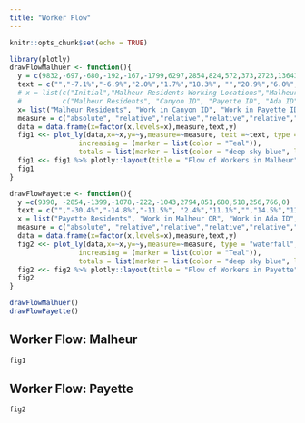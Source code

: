 ```yaml
---
title: "Worker Flow"
---
```

```r
knitr::opts_chunk$set(echo = TRUE)
```

```r
library(plotly)
drawFlowMalhuer <- function(){
  y = c(9832,-697,-680,-192,-167,-1799,6297,2854,824,572,373,2723,13643)
  text = c("","-7.1%","-6.9%","2.0%","1.7%","18.3%", "","20.9%","6.0%","4.2%","2.7%","20.0%","")
  # x = list(c("Initial","Malheur Residents Working Locations","Malheur Residents Working Locations","Malheur Residents Working Locations","Malheur Residents Working Locations","Malheur Residents Working Locations", "Net", "Workers Residence Locations","Workers Residence Locations","Workers Residence Locations","Workers Residence Locations","Workers Residence Locations","Total"),
  #          c("Malheur Residents", "Canyon ID", "Payette ID", "Ada ID", "Jackson ID", "Other","Malheur Resident Workers","Payette ID", "Canyon ID", "Washington ID", "Ada ID", "Other", "Workers in Malheur"))
  x= list("Malheur Residents", "Work in Canyon ID", "Work in Payette ID", "Work in Ada ID", "Work in Jackson ID", "Work in Other","Malheur Resident Workers","Live in Payette, ID", "Live in Canyon, ID", "Live in Washington, ID", "Live in Ada, ID", "Live in Other", "Workers in Malheur")
  measure = c("absolute", "relative","relative","relative","relative","relative","total","relative","relative","relative","relative","relative","total")
  data = data.frame(x=factor(x,levels=x),measure,text,y)
  fig1 <<- plot_ly(data,x=~x,y=~y,measure=~measure, text =~text, type = "waterfall", textposition= "outside",decreasing = list(marker = list(color = "Maroon", line = list(color = "red", width = 2))),
                 increasing = (marker = list(color = "Teal")),
                 totals = list(marker = list(color = "deep sky blue", line = list(color = 'blue', width = 3))))
  fig1 <<- fig1 %>% plotly::layout(title = "Flow of Workers in Malheur", xaxis = list(title = "Locations"),yaxis = list(title="Number of people",range = c(0,15000)))
  fig1
}

drawFlowPayette <- function(){
  y =c(9390, -2854,-1399,-1078,-222,-1043,2794,851,680,518,256,766,0)
  text = c("","-30.4%","-14.8%","-11.5%", "2.4%","11.1%","","14.5%","11.6%","8.8%","4.4%","13.1%","")
  x = list("Payette Residents", "Work in Malheur OR", "Work in Ada ID", "Work in Canyon ID", "Work in Washington ID", "Work in Other","Payette Resident Workers","Live in Canyon, ID", "Live in Malheur, OR", "Live in Ada, ID", "Live in Washing, ID", "Live in Other", "Workers in Payette")
  measure = c("absolute", "relative","relative","relative","relative","relative","total","relative","relative","relative","relative","relative","total")
  data = data.frame(x=factor(x,levels=x),measure,text,y)
  fig2 <<- plot_ly(data,x=~x,y=~y,measure=~measure, type = "waterfall", text = ~text, textposition= "outside",decreasing = list(marker = list(color = "Maroon", line = list(color = "red", width = 2))),
                 increasing = (marker = list(color = "Teal")),
                 totals = list(marker = list(color = "deep sky blue", line = list(color = 'blue', width = 3))))
  fig2 <<- fig2 %>% plotly::layout(title = "Flow of Workers in Payette", xaxis = list(title = "Locations"),yaxis = list(title="Number of people",range = c(0,15000)))
  fig2
}

drawFlowMalhuer()
drawFlowPayette()
```

## Worker Flow: Malheur
```r
fig1
```

## Worker Flow: Payette
```r
fig2
```